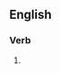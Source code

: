 ==English==

===Verb===
{{head|en|past participle}}

# {{past participle of|eat one's words|lang=en|nocat=1}}